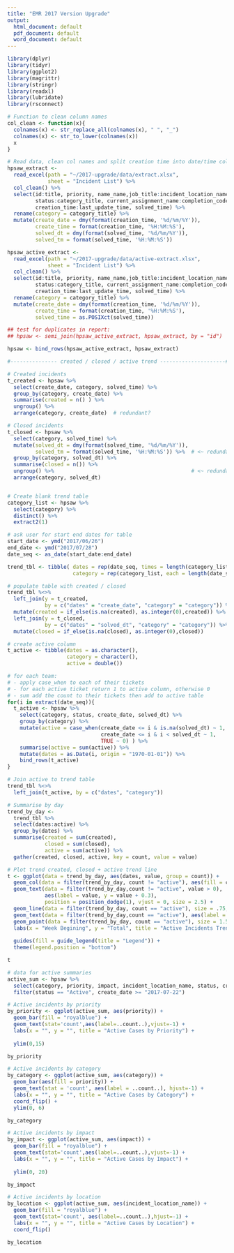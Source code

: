 ```yaml
---
title: "EMR 2017 Version Upgrade"
output:
  html_document: default
  pdf_document: default
  word_document: default
---
```



```r
library(dplyr)
library(tidyr)
library(ggplot2)
library(magrittr)
library(stringr)
library(readxl)
library(lubridate)
library(rsconnect)

# Function to clean column names
col_clean <- function(x){ 
  colnames(x) <- str_replace_all(colnames(x), " ", "_")
  colnames(x) <- str_to_lower(colnames(x))
  x
}

# Read data, clean col names and split creation time into date/time cols
hpsaw_extract <- 
  read_excel(path = "~/2017-upgrade/data/extract.xlsx",
             sheet = "Incident List") %>%
  col_clean() %>% 
  select(id:title, priority, name_name,job_title:incident_location_name,
         status:category_title, current_assignment_name:completion_code,
         creation_time:last_update_time, solved_time) %>%
  rename(category = category_title) %>% 
  mutate(create_date = dmy(format(creation_time, '%d/%m/%Y')),
         create_time = format(creation_time, '%H:%M:%S'),
         solved_dt = dmy(format(solved_time, '%d/%m/%Y')),
         solved_tm = format(solved_time, '%H:%M:%S'))

hpsaw_active_extract <- 
  read_excel(path = "~/2017-upgrade/data/active-extract.xlsx",
             sheet = "Incident List") %>%
  col_clean() %>% 
  select(id:title, priority, name_name,job_title:incident_location_name,
         status:category_title, current_assignment_name:completion_code,
         creation_time:last_update_time, solved_time) %>%
  rename(category = category_title) %>% 
  mutate(create_date = dmy(format(creation_time, '%d/%m/%Y')),
         create_time = format(creation_time, '%H:%M:%S'),
         solved_time = as.POSIXct(solved_time))

## test for duplicates in report:
## hpsaw <- semi_join(hpsaw_active_extract, hpsaw_extract, by = "id")

hpsaw <- bind_rows(hpsaw_active_extract, hpsaw_extract)

#--------------- created / closed / active trend ---------------------#

# Created incidents 
t_created <- hpsaw %>% 
  select(create_date, category, solved_time) %>% 
  group_by(category, create_date) %>%
  summarise(created = n() ) %>% 
  ungroup() %>% 
  arrange(category, create_date)  # redundant?

# Closed incidents
t_closed <- hpsaw %>% 
  select(category, solved_time) %>% 
  mutate(solved_dt = dmy(format(solved_time, '%d/%m/%Y')),
         solved_tm = format(solved_time, '%H:%M:%S')) %>%  # <~ redundant?
  group_by(category, solved_dt) %>% 
  summarise(closed = n()) %>%
  ungroup() %>%                                            # <~ redundant?
  arrange(category, solved_dt) 


# Create blank trend table
category_list <- hpsaw %>%
  select(category) %>%
  distinct() %>%
  extract2(1)

# ask user for start end dates for table
start_date <- ymd("2017/06/26")
end_date <- ymd("2017/07/28")
date_seq <- as_date(start_date:end_date)

trend_tbl <- tibble( dates = rep(date_seq, times = length(category_list)),
                     category = rep(category_list, each = length(date_seq)) )

# populate table with created / closed
trend_tbl %<>% 
  left_join(y = t_created, 
            by = c("dates" = "create_date", "category" = "category")) %>% 
  mutate(created = if_else(is.na(created), as.integer(0),created)) %>% 
  left_join(y = t_closed, 
            by = c("dates" = "solved_dt", "category" = "category")) %>% 
  mutate(closed = if_else(is.na(closed), as.integer(0),closed))

# create active column
t_active <- tibble(dates = as.character(), 
                   category = character(), 
                   active = double())

# for each team:
# - apply case_when to each of their tickets
# - for each active ticket return 1 to active column, otherwise 0
# - sum add the count to their tickets then add to active table
for(i in extract(date_seq)){
  t_active <- hpsaw %>% 
    select(category, status, create_date, solved_dt) %>% 
    group_by(category) %>% 
    mutate(active = case_when(create_date <= i & is.na(solved_dt) ~ 1,
                              create_date <= i & i < solved_dt ~ 1,
                              TRUE ~ 0) ) %>% 
    summarise(active = sum(active)) %>%
    mutate(dates = as.Date(i, origin = "1970-01-01")) %>% 
    bind_rows(t_active)
}

# Join active to trend table
trend_tbl %<>% 
  left_join(t_active, by = c("dates", "category"))

# Summarise by day
trend_by_day <- 
  trend_tbl %>%
  select(dates:active) %>% 
  group_by(dates) %>% 
  summarise(created = sum(created),
            closed = sum(closed),
            active = sum(active)) %>% 
  gather(created, closed, active, key = count, value = value)

# Plot trend created, closed + active trend line
t <- ggplot(data = trend_by_day, aes(dates, value, group = count)) +
  geom_col(data = filter(trend_by_day, count != "active"), aes(fill = count), position_dodge(.6)) +
  geom_text(data = filter(trend_by_day,count != "active", value > 0), 
            aes(label = value, y = value + 0.3), 
            position = position_dodge(1), vjust = 0, size = 2.5) + 
  geom_line(data = filter(trend_by_day, count == "active"), size = .75, color = "grey39") +
  geom_text(data = filter(trend_by_day,count == "active"), aes(label = value, y = value + 3), size = 3) +
  geom_point(data = filter(trend_by_day, count == "active"), size = 1.5, color = "grey39") +
  labs(x = "Week Begining", y = "Total", title = "Active Incidents Trend") +
 
  guides(fill = guide_legend(title = "Legend")) + 
  theme(legend.position = "bottom")
```

```r
t
```

```r
# data for active summaries
active_sum <- hpsaw %>% 
  select(category, priority, impact, incident_location_name, status, create_date) %>% 
  filter(status == "Active", create_date >= "2017-07-22")
```

```r
# Active incidents by priority
by_priority <- ggplot(active_sum, aes(priority)) +
  geom_bar(fill = "royalblue") + 
  geom_text(stat='count',aes(label=..count..),vjust=-1) +
  labs(x = "", y = "", title = "Active Cases by Priority") + 
  
  ylim(0,15)

by_priority
```

```r
# Active incidents by category
by_category <- ggplot(active_sum, aes(category)) +
  geom_bar(aes(fill = priority)) + 
  geom_text(stat = 'count', aes(label = ..count..), hjust=-1) +
  labs(x = "", y = "", title = "Active Cases by Category") + 
  coord_flip() +
  ylim(0, 6)

by_category
```

```r
# Active incidents by impact
by_impact <- ggplot(active_sum, aes(impact)) +
  geom_bar(fill = "royalblue") + 
  geom_text(stat='count',aes(label=..count..),vjust=-1) + 
  labs(x = "", y = "", title = "Active Cases by Impact") + 
  
  ylim(0, 20)

by_impact
```

```r
# Active incidents by location
by_location <- ggplot(active_sum, aes(incident_location_name)) +
  geom_bar(fill = "royalblue") + 
  geom_text(stat='count', aes(label=..count..),hjust=-1) + 
  labs(x = "", y = "", title = "Active Cases by Location") + 
  coord_flip() 

by_location
```

